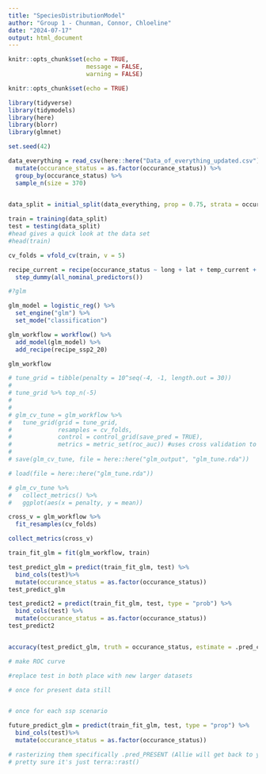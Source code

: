 ```yaml
---
title: "SpeciesDistributionModel"
author: "Group 1 - Chunman, Connor, Chloeline"
date: "2024-07-17"
output: html_document
---
```


```r
knitr::opts_chunk$set(echo = TRUE,
                      message = FALSE,
                      warning = FALSE)
```
                        

```r
knitr::opts_chunk$set(echo = TRUE)
```

```r
library(tidyverse)
library(tidymodels)
library(here)
library(blorr)
library(glmnet)

set.seed(42)
```



```r
data_everything = read_csv(here::here("Data_of_everything_updated.csv")) %>% 
  mutate(occurance_status = as.factor(occurance_status)) %>% 
  group_by(occurance_status) %>% 
  sample_n(size = 370)
  
```

```r
data_split = initial_split(data_everything, prop = 0.75, strata = occurance_status)

train = training(data_split)
test = testing(data_split)
#head gives a quick look at the data set 
#head(train)
```

```r
cv_folds = vfold_cv(train, v = 5)
```

```r
recipe_current = recipe(occurance_status ~ long + lat + temp_current + chl_current + mld_current, data = train) %>%
  step_dummy(all_nominal_predictors())
```

```r
#?glm
```

```r
glm_model = logistic_reg() %>% 
  set_engine("glm") %>%
  set_mode("classification")
```

```r
glm_workflow = workflow() %>%
  add_model(glm_model) %>%
  add_recipe(recipe_ssp2_20)

glm_workflow
```

```r
# tune_grid = tibble(penalty = 10^seq(-4, -1, length.out = 30))
# 
# tune_grid %>% top_n(-5)
# 
# 
# glm_cv_tune = glm_workflow %>%
#   tune_grid(grid = tune_grid,
#             resamples = cv_folds,
#             control = control_grid(save_pred = TRUE),
#             metrics = metric_set(roc_auc)) #uses cross validation to tune the mtry and trees parameters
# 
# save(glm_cv_tune, file = here::here("glm_output", "glm_tune.rda"))

# load(file = here::here("glm_tune.rda"))
```


```r
# glm_cv_tune %>% 
#   collect_metrics() %>% 
#   ggplot(aes(x = penalty, y = mean))
```

```r
cross_v = glm_workflow %>% 
  fit_resamples(cv_folds)

collect_metrics(cross_v)
```

```r
train_fit_glm = fit(glm_workflow, train)
```

```r
test_predict_glm = predict(train_fit_glm, test) %>%
  bind_cols(test)%>%
  mutate(occurance_status = as.factor(occurance_status))
test_predict_glm

test_predict2 = predict(train_fit_glm, test, type = "prob") %>%
  bind_cols(test) %>%
  mutate(occurance_status = as.factor(occurance_status))
test_predict2
```


```r

```


```r
accuracy(test_predict_glm, truth = occurance_status, estimate = .pred_class)

# make ROC curve
```

```r
#replace test in both place with new larger datasets 

# once for present data still 


# once for each ssp scenario

future_predict_glm = predict(train_fit_glm, test, type = "prop") %>%
  bind_cols(test)%>%
  mutate(occurance_status = as.factor(occurance_status))
```

```r
# rasterizing them specifically .pred_PRESENT (Allie will get back to you on)
# pretty sure it's just terra::rast()
```
